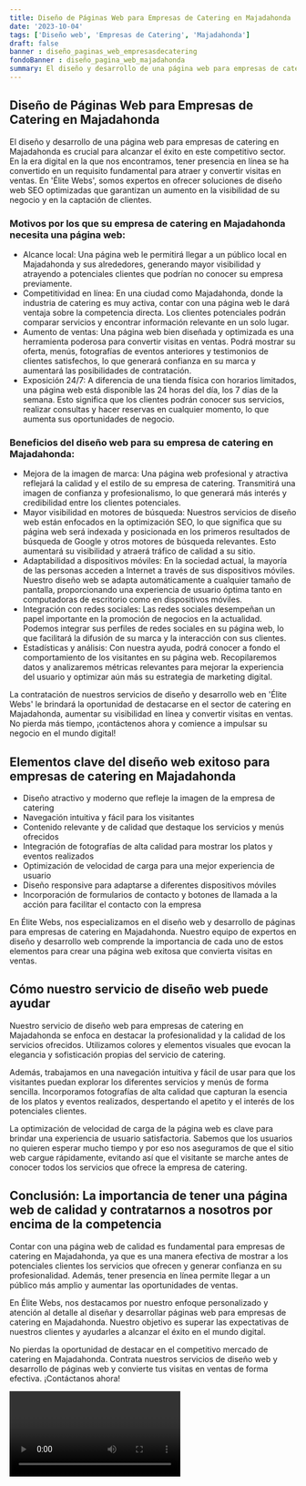 ```yaml
---
title: Diseño de Páginas Web para Empresas de Catering en Majadahonda
date: '2023-10-04'
tags: ['Diseño web', 'Empresas de Catering', 'Majadahonda']
draft: false
banner : diseño_paginas_web_empresasdecatering
fondoBanner : diseño_pagina_web_majadahonda
summary: El diseño y desarrollo de una página web para empresas de catering en Majadahonda es crucial para alcanzar el éxito en este competitivo sector. En la era digital en la que nos encontramos, tener presencia en línea se ha convertido en un requisito fundamental para atraer y convertir visitas en ventas. En 'Élite Webs', somos expertos en ofrecer soluciones de diseño web SEO optimizadas que garantizan un aumento en la visibilidad de su negocio y en la captación de clientes.
---
```


## Diseño de Páginas Web para Empresas de Catering en Majadahonda

El diseño y desarrollo de una página web para empresas de catering en Majadahonda es crucial para alcanzar el éxito en este competitivo sector. En la era digital en la que nos encontramos, tener presencia en línea se ha convertido en un requisito fundamental para atraer y convertir visitas en ventas. En 'Élite Webs', somos expertos en ofrecer soluciones de diseño web SEO optimizadas que garantizan un aumento en la visibilidad de su negocio y en la captación de clientes.

### Motivos por los que su empresa de catering en Majadahonda necesita una página web:

- Alcance local: Una página web le permitirá llegar a un público local en Majadahonda y sus alrededores, generando mayor visibilidad y atrayendo a potenciales clientes que podrían no conocer su empresa previamente.
- Competitividad en línea: En una ciudad como Majadahonda, donde la industria de catering es muy activa, contar con una página web le dará ventaja sobre la competencia directa. Los clientes potenciales podrán comparar servicios y encontrar información relevante en un solo lugar.
- Aumento de ventas: Una página web bien diseñada y optimizada es una herramienta poderosa para convertir visitas en ventas. Podrá mostrar su oferta, menús, fotografías de eventos anteriores y testimonios de clientes satisfechos, lo que generará confianza en su marca y aumentará las posibilidades de contratación.
- Exposición 24/7: A diferencia de una tienda física con horarios limitados, una página web está disponible las 24 horas del día, los 7 días de la semana. Esto significa que los clientes podrán conocer sus servicios, realizar consultas y hacer reservas en cualquier momento, lo que aumenta sus oportunidades de negocio.

### Beneficios del diseño web para su empresa de catering en Majadahonda:

- Mejora de la imagen de marca: Una página web profesional y atractiva reflejará la calidad y el estilo de su empresa de catering. Transmitirá una imagen de confianza y profesionalismo, lo que generará más interés y credibilidad entre los clientes potenciales.
- Mayor visibilidad en motores de búsqueda: Nuestros servicios de diseño web están enfocados en la optimización SEO, lo que significa que su página web será indexada y posicionada en los primeros resultados de búsqueda de Google y otros motores de búsqueda relevantes. Esto aumentará su visibilidad y atraerá tráfico de calidad a su sitio.
- Adaptabilidad a dispositivos móviles: En la sociedad actual, la mayoría de las personas acceden a Internet a través de sus dispositivos móviles. Nuestro diseño web se adapta automáticamente a cualquier tamaño de pantalla, proporcionando una experiencia de usuario óptima tanto en computadoras de escritorio como en dispositivos móviles.
- Integración con redes sociales: Las redes sociales desempeñan un papel importante en la promoción de negocios en la actualidad. Podemos integrar sus perfiles de redes sociales en su página web, lo que facilitará la difusión de su marca y la interacción con sus clientes.
- Estadísticas y análisis: Con nuestra ayuda, podrá conocer a fondo el comportamiento de los visitantes en su página web. Recopilaremos datos y analizaremos métricas relevantes para mejorar la experiencia del usuario y optimizar aún más su estrategia de marketing digital.

La contratación de nuestros servicios de diseño y desarrollo web en 'Élite Webs' le brindará la oportunidad de destacarse en el sector de catering en Majadahonda, aumentar su visibilidad en línea y convertir visitas en ventas. No pierda más tiempo, ¡contáctenos ahora y comience a impulsar su negocio en el mundo digital!

<GifSeo />

<Cta />

## Elementos clave del diseño web exitoso para empresas de catering en Majadahonda

- Diseño atractivo y moderno que refleje la imagen de la empresa de catering
- Navegación intuitiva y fácil para los visitantes
- Contenido relevante y de calidad que destaque los servicios y menús ofrecidos
- Integración de fotografías de alta calidad para mostrar los platos y eventos realizados
- Optimización de velocidad de carga para una mejor experiencia de usuario
- Diseño responsive para adaptarse a diferentes dispositivos móviles
- Incorporación de formularios de contacto y botones de llamada a la acción para facilitar el contacto con la empresa

En Élite Webs, nos especializamos en el diseño web y desarrollo de páginas para empresas de catering en Majadahonda. Nuestro equipo de expertos en diseño y desarrollo web comprende la importancia de cada uno de estos elementos para crear una página web exitosa que convierta visitas en ventas.

## Cómo nuestro servicio de diseño web puede ayudar

Nuestro servicio de diseño web para empresas de catering en Majadahonda se enfoca en destacar la profesionalidad y la calidad de los servicios ofrecidos. Utilizamos colores y elementos visuales que evocan la elegancia y sofisticación propias del servicio de catering.

Además, trabajamos en una navegación intuitiva y fácil de usar para que los visitantes puedan explorar los diferentes servicios y menús de forma sencilla. Incorporamos fotografías de alta calidad que capturan la esencia de los platos y eventos realizados, despertando el apetito y el interés de los potenciales clientes.

La optimización de velocidad de carga de la página web es clave para brindar una experiencia de usuario satisfactoria. Sabemos que los usuarios no quieren esperar mucho tiempo y por eso nos aseguramos de que el sitio web cargue rápidamente, evitando así que el visitante se marche antes de conocer todos los servicios que ofrece la empresa de catering.

## Conclusión: La importancia de tener una página web de calidad y contratarnos a nosotros por encima de la competencia

Contar con una página web de calidad es fundamental para empresas de catering en Majadahonda, ya que es una manera efectiva de mostrar a los potenciales clientes los servicios que ofrecen y generar confianza en su profesionalidad. Además, tener presencia en línea permite llegar a un público más amplio y aumentar las oportunidades de ventas.

En Élite Webs, nos destacamos por nuestro enfoque personalizado y atención al detalle al diseñar y desarrollar páginas web para empresas de catering en Majadahonda. Nuestro objetivo es superar las expectativas de nuestros clientes y ayudarles a alcanzar el éxito en el mundo digital.

No pierdas la oportunidad de destacar en el competitivo mercado de catering en Majadahonda. Contrata nuestros servicios de diseño web y desarrollo de páginas web y convierte tus visitas en ventas de forma efectiva. ¡Contáctanos ahora!

<Video />

<CtaBot job='Empresas de Catering' city='Majadahonda'/>

<Gmaps query='Majadahonda+españa+maps' />